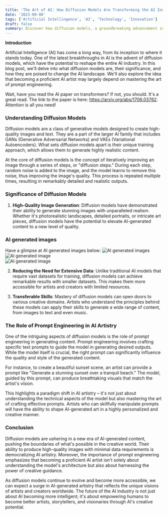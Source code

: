 ```yaml
---
title: 'The Art of AI: How Diffusion Models Are Transforming the AI Industry'
date: '2023-09-08'
tags: ['Artificial Intellingence', 'AI', 'Technology', 'Innovation']
draft: false
summary: Discover how diffusion models, a groundbreaking advancement in Artificial Intelligence (AI), are revolutionizing the AI industry and reshaping the landscape of AI-generated art. These models employ an innovative training approach to produce exceptionally realistic images and text, while also reducing the need for extensive data. But it's not just about the model; we explore the art of prompt engineering and how crafting the right prompts can make you a master AI artist, allowing you to create personalized and stunning AI-generated content that aligns with your creative vision. Explore the future of AI artistry and its profound impact on creativity and innovation
---
```


**Introduction**

Artificial Intelligence (AI) has come a long way, from its inception to where it stands today. One of the latest breakthroughs in AI is the advent of diffusion models, which have the potential to reshape the entire AI industry. In this blog post, we'll delve into what diffusion models are, their significance, and how they are poised to change the AI landscape. We'll also explore the idea that becoming a proficient AI artist may largely depend on mastering the art of prompt engineering.

Wait, have you read the AI paper on transformers? If not, you should. It's a great read. The link to the paper is here: https://arxiv.org/abs/1706.03762. Attention is all you need!

### Understanding Diffusion Models

Diffusion models are a class of generative models designed to create high-quality images and text. They are a part of the larger AI family that includes GANs (Generative Adversarial Networks) and VAEs (Variational Autoencoders). What sets diffusion models apart is their unique training approach, which allows them to generate highly realistic content.

At the core of diffusion models is the concept of iteratively improving an image through a series of steps, or "diffusion steps." During each step, random noise is added to the image, and the model learns to remove this noise, thus improving the image's quality. This process is repeated multiple times, resulting in remarkably detailed and realistic outputs.

### Significance of Diffusion Models

1. **High-Quality Image Generation**: Diffusion models have demonstrated their ability to generate stunning images with unparalleled realism. Whether it's photorealistic landscapes, detailed portraits, or intricate art pieces, diffusion models have the potential to elevate AI-generated content to a new level of quality.

### AI generated images

Have a glimpse at AI generated images below:
![AI generated images](/static/images/AI/DreamShaper_v7_Create_a_series_of_images_showing_the_evolution_3.jpg)  
![AI generated image](/static/images/AI/DreamShaper_v7_Create_an_image_of_a_vibrant_digital_world_call_1.jpg)  
![AI generated image](/static/images/AI/DreamShaper_v7_Design_an_animated_image_illustrating_Actor_And_0.jpg)

2. **Reducing the Need for Extensive Data**: Unlike traditional AI models that require vast datasets for training, diffusion models can achieve remarkable results with smaller datasets. This makes them more accessible for artists and creators with limited resources.

3. **Transferable Skills**: Mastery of diffusion models can open doors to various creative domains. Artists who understand the principles behind these models can apply their skills to generate a wide range of content, from images to text and even music.

### The Role of Prompt Engineering in AI Artistry

One of the intriguing aspects of diffusion models is the role of prompt engineering in generating content. Prompt engineering involves crafting specific text prompts to guide the model in generating desired outputs. While the model itself is crucial, the right prompt can significantly influence the quality and style of the generated content.

For instance, to create a beautiful sunset scene, an artist can provide a prompt like "Generate a stunning sunset over a tranquil beach." The model, guided by this prompt, can produce breathtaking visuals that match the artist's vision.

This highlights a paradigm shift in AI artistry – it's not just about understanding the technical aspects of the model but also mastering the art of crafting effective prompts. Artists who can skillfully manipulate prompts will have the ability to shape AI-generated art in a highly personalized and creative manner.

### Conclusion

Diffusion models are ushering in a new era of AI-generated content, pushing the boundaries of what's possible in the creative world. Their ability to produce high-quality images with minimal data requirements is democratizing AI artistry. Moreover, the importance of prompt engineering emphasizes that becoming a proficient AI artist isn't solely about understanding the model's architecture but also about harnessing the power of creative guidance.

As diffusion models continue to evolve and become more accessible, we can expect a surge in AI-generated artistry that reflects the unique visions of artists and creators worldwide. The future of the AI industry is not just about AI becoming more intelligent; it's about empowering humans to become better artists, storytellers, and visionaries through AI's creative potential.
